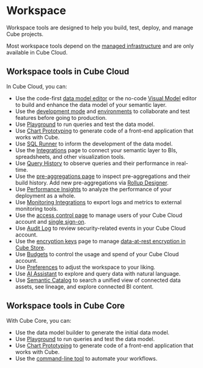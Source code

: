 # Workspace

Workspace tools are designed to help you build, test, deploy, and manage
Cube projects.

<SuccessBox>

Most workspace tools depend on the [managed infrastructure][ref-infrastructure]
and are only available in Cube Cloud.

</SuccessBox>

## Workspace tools in Cube Cloud

In Cube Cloud, you can:

- Use the code-first [data model editor][ref-data-model] or the no-code [Visual Model][ref-visual-model]
editor to build and enhance the data model of your semantic layer.
- Use the [development mode][ref-dev-mode] and [environments][ref-environments] to
collaborate and test features before going to production.
- Use [Playground][ref-playground] to run queries and test the data model.
- Use [Chart Prototyping][ref-vizard] to generate code of a front-end
  application that works with Cube.
- Use [SQL Runner][ref-sql-runner] to inform the development of the data
  model.
- Use the [Integrations][ref-integrations] page to connect your semantic layer
to BIs, spreadsheets, and other visualization tools.
- Use [Query History][ref-query-history] to observe queries and their
  performance in real-time.
- Use the [pre-aggregations page][ref-pre-aggs] to inspect pre-aggregations
  and their build history. Add new pre-aggregations via [Rollup Designer][ref-rollup-designer].
- Use [Performance Insights][ref-perf-insights] to analyze the performance
  of your deployment as a whole.
- Use [Monitoring Integrations][ref-monitoring-integrations] to export logs and
metrics to external monitoring tools.
- Use the [access control page][ref-access-control] to manage users of your
  Cube Cloud account and [single sign-on][ref-sso].
- Use [Audit Log][ref-audit-log] to review security-related events in your
Cube Cloud account.
- Use the [encryption keys][ref-encryption-keys] page to manage [data-at-rest
encryption in Cube Store][ref-cube-store-encryption].
- Use [Budgets][ref-budgets] to control the usage and spend of your Cube
  Cloud account.
- Use [Preferences][ref-prefs] to adjust the workspace to your liking.
- Use [AI Assistant][ref-ai-assistant] to explore and query data with natural language.
- Use [Semantic Catalog][ref-semantic-catalog] to search a unified view of connected data assets, see lineage, and explore connected BI content.

## Workspace tools in Cube Core

With Cube Core, you can:

- Use the data model builder to generate the initial data model.
- Use [Playground][ref-playground] to run queries and test the data model.
- Use [Chart Prototyping][ref-vizard] to generate code of a front-end
  application that works with Cube.
- Use the [command-line tool][ref-cli] to automate your workflows.

[ref-infrastructure]: /product/deployment/cloud
[ref-data-model]: /product/workspace/data-model
[ref-rollup-designer]: /product/workspace/rollup-designer
[ref-dev-mode]: /product/workspace/dev-mode
[ref-environments]: /product/workspace/environments
[ref-sql-runner]: /product/workspace/sql-runner
[ref-playground]: /product/workspace/playground
[ref-vizard]: /product/workspace/vizard
[ref-integrations]: /product/workspace/integrations
[ref-query-history]: /product/workspace/query-history
[ref-pre-aggs]: /product/workspace/pre-aggregations
[ref-perf-insights]: /product/workspace/performance
[ref-monitoring-integrations]: /product/workspace/monitoring
[ref-access-control]: /product/workspace/access-control
[ref-sso]: /product/workspace/sso
[ref-audit-log]: /product/workspace/audit-log
[ref-budgets]: /product/workspace/budgets
[ref-prefs]: /product/workspace/preferences
[ref-cli]: /product/workspace/cli
[ref-ai-assistant]: /product/workspace/ai-assistant
[ref-semantic-catalog]: /product/workspace/semantic-catalog
[ref-encryption-keys]: /product/workspace/encryption-keys
[ref-cube-store-encryption]: /product/caching/running-in-production#data-at-rest-encryption
[ref-visual-model]: /product/workspace/visual-model
